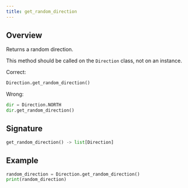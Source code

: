 ```yaml
---
title: get_random_direction
---
```


## Overview

Returns a random direction.

<Callout title="Static Method Usage" type="warn">

This method should be called on the `Direction` class, not on an instance.

Correct:

```py
Direction.get_random_direction()
```

Wrong:

```py
dir = Direction.NORTH
dir.get_random_direction()
```

</Callout>

## Signature

```py
get_random_direction() -> list[Direction]
```

## Example

```py
random_direction = Direction.get_random_direction()
print(random_direction)
```
